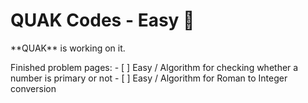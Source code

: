 
<style jsx global>{`
    .text-muted {color: #999;}
    .text-center {text-align: center;}
    .mt-5 {margin-top: 1.5rem;}
`}</style>

# QUAK Codes - Easy 🌱

<Callout emoji="🏗️">
  **QUAK** is working on it.

  Finished problem pages:
    - [ ] Easy / Algorithm for checking whether a number is primary or not
    - [ ] Easy / Algorithm for Roman to Integer conversion
</Callout>
